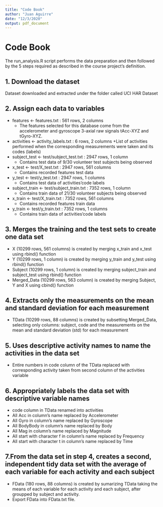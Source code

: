 ```yaml
---
title: "Code Book"
author: "Juan Aguirre"
date: "12/3/2020"
output: pdf_document
---
```

# **Code Book**
The run_analysis.R script performs the data preparation and then followed by the 5 steps required as described in the course project’s definition.

## **1. Download the dataset**
Dataset downloaded and extracted under the folder called UCI HAR Dataset

## 2. Assign each data to variables
* features <- features.txt : 561 rows, 2 columns
  + The features selected for this database come from the accelerometer and gyroscope 3-axial raw signals tAcc-XYZ and tGyro-XYZ.
* activities <- activity_labels.txt : 6 rows, 2 columns
  +List of activities performed when the corresponding measurements were taken and its codes (labels)
* subject_test <- test/subject_test.txt : 2947 rows, 1 column
  + Contains test data of 9/30 volunteer test subjects being observed
* x_test <- test/X_test.txt : 2947 rows, 561 columns
  + Contains recorded features test data
* y_test <- test/y_test.txt : 2947 rows, 1 columns
  + Contains test data of activities’code labels
* subject_train <- test/subject_train.txt : 7352 rows, 1 column
  + Contains train data of 21/30 volunteer subjects being observed
* x_train <- test/X_train.txt : 7352 rows, 561 columns
  + Contains recorded features train data
* y_train <- test/y_train.txt : 7352 rows, 1 columns
  + Contains train data of activities’code labels

## 3. Merges the training and the test sets to create one data set
* X (10299 rows, 561 columns) is created by merging x_train and x_test using rbind() function
* Y (10299 rows, 1 column) is created by merging y_train and y_test using rbind() function
* Subject (10299 rows, 1 column) is created by merging subject_train and subject_test using rbind() function
* Merged_Data (10299 rows, 563 column) is created by merging Subject, Y and X using cbind() function

## 4. Extracts only the measurements on the mean and standard deviation for each measurement
* TData (10299 rows, 88 columns) is created by subsetting Merged_Data, selecting only columns: subject, code and the measurements on the mean and standard deviation (std) for each measurement

## 5. Uses descriptive activity names to name the activities in the data set
* Entire numbers in code column of the TData replaced with corresponding activity taken from second column of the activities variable

## 6. Appropriately labels the data set with descriptive variable names
* code column in TData renamed into activities
* All Acc in column’s name replaced by Accelerometer
* All Gyro in column’s name replaced by Gyroscope
* All BodyBody in column’s name replaced by Body
* All Mag in column’s name replaced by Magnitude
* All start with character f in column’s name replaced by Frequency
* All start with character t in column’s name replaced by Time

## 7.From the data set in step 4, creates a second, independent tidy data set with the average of each variable for each activity and each subject
* FData (180 rows, 88 columns) is created by sumarizing TData taking the means of each variable for each activity and each subject, after groupped by subject and activity.
* Export FData into FData.txt file.